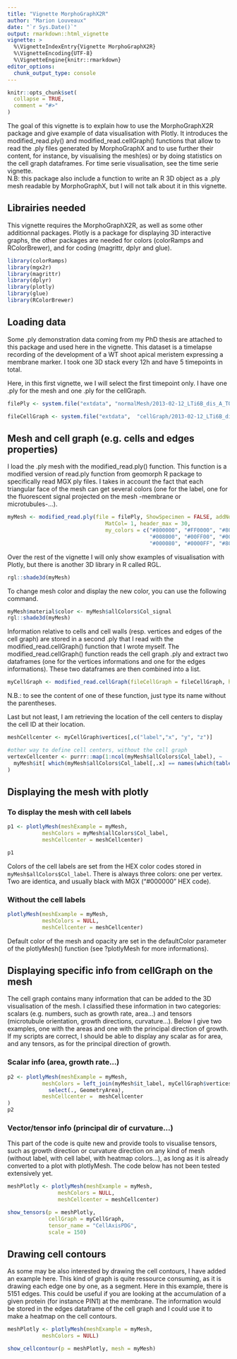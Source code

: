 ```yaml
---
title: "Vignette MorphoGraphX2R"
author: "Marion Louveaux"
date: "`r Sys.Date()`"
output: rmarkdown::html_vignette
vignette: >
  %\VignetteIndexEntry{Vignette MorphoGraphX2R}
  %\VignetteEncoding{UTF-8}
  %\VignetteEngine{knitr::rmarkdown}
editor_options: 
  chunk_output_type: console
---
```


```r
knitr::opts_chunk$set(
  collapse = TRUE,
  comment = "#>"
)
```

The goal of this vignette is to explain how to use the MorphoGraphX2R package and give example of data visualisation with Plotly. It introduces the modified_read.ply() and modified_read.cellGraph() functions that allow to read the .ply files generated by MorphoGraphX and to use further their content, for instance, by visualising the mesh(es) or by doing statistics on the cell graph dataframes. For time serie visualisation, see the time serie vignette.      
N.B: this package also include a function to write an R 3D object as a .ply mesh readable by MorphoGraphX, but I will not talk about it in this vignette.

## Librairies needed

This vignette requires the MorphoGraphX2R, as well as some other additionnal packages. Plotly is a package for displaying 3D interactive graphs, the other packages are needed for colors (colorRamps and RColorBrewer), and for coding (magrittr, dplyr and glue).

```r
library(colorRamps)
library(mgx2r)
library(magrittr)
library(dplyr)
library(plotly)
library(glue)
library(RColorBrewer)
```

## Loading data

Some .ply demonstration data coming from my PhD thesis are attached to this package and used here in the vignette. This dataset is a timelapse recording of the development of a WT shoot apical meristem expressing a membrane marker. I took one 3D stack every 12h and have 5 timepoints in total.         

Here, in this first vignette, we I will select the first timepoint only. I have one .ply for the mesh and one .ply for the cellGraph.        
```r
filePly <- system.file("extdata", "normalMesh/2013-02-12_LTi6B_dis_A_T0_cells_minW1_normalMesh.ply", package = "MorphoGraphX2R")

fileCellGraph <- system.file("extdata",  "cellGraph/2013-02-12_LTi6B_dis_A_T0_cells_minW1_cellGraph.ply", package = "MorphoGraphX2R")
```


## Mesh and cell graph (e.g. cells and edges properties)

I load the .ply mesh with the modified_read.ply() function. This function is a modified version of read.ply function from geomorph R package to specifically read MGX ply files. I takes in account the fact that each triangular face of the mesh can get several colors (one for the label, one for the fluorescent signal projected on the mesh -membrane or microtubules-...).
```r
myMesh <- modified_read.ply(file = filePly, ShowSpecimen = FALSE, addNormals = TRUE,
                               MatCol= 1, header_max = 30,
                               my_colors = c("#800000", "#FF0000", "#808000", "#FFFF00",
                                             "#008000", "#00FF00", "#008080", "#00FFFF",
                                             "#000080", "#0000FF", "#800080", "#FF00FF"))
```

Over the rest of the vignette I will only show examples of visualisation with Plotly, but there is another 3D library in R called RGL.
```r
rgl::shade3d(myMesh)
```

To change mesh color and display the new color, you can use the following command.
```r
myMesh$material$color <- myMesh$allColors$Col_signal
rgl::shade3d(myMesh)
```

Information relative to cells and cell walls (resp. vertices and edges of the cell graph) are stored in a second .ply that I read with the modified_read.cellGraph() function that I wrote myself. The modified_read.cellGraph() function reads the cell graph .ply and extract two dataframes (one for the vertices informations and one for the edges informations). These two dataframes are then combined into a list.
```r
myCellGraph <- modified_read.cellGraph(fileCellGraph = fileCellGraph, header_max = 30)
```

N.B.: to see the content of one of these function, just type its name without the parentheses.


Last but not least, I am retrieving the location of the cell centers to display the cell ID at their location.
```r
meshCellcenter <- myCellGraph$vertices[,c("label","x", "y", "z")]

#other way to define cell centers, without the cell graph
vertexCellcenter <- purrr::map(1:ncol(myMesh$allColors$Col_label), ~ 
  myMesh$it[ which(myMesh$allColors$Col_label[,.x] == names(which(table(myMesh$allColors$Col_label[,.x]) == 1))), .x ]
)
```


## Displaying the mesh with plotly

### To display the mesh with cell labels
```r
p1 <- plotlyMesh(meshExample = myMesh,
           meshColors = myMesh$allColors$Col_label,
           meshCellcenter = meshCellcenter)

p1
```
Colors of the cell labels are set from the HEX color codes stored in `myMesh$allColors$Col_label`. There is always three colors: one per vertex. Two are identica, and usually black with MGX ("#000000" HEX code).      


### Without the cell labels
```r
plotlyMesh(meshExample = myMesh,
           meshColors = NULL,
           meshCellcenter = meshCellcenter)
```
Default color of the mesh and opacity are set in the defaultColor parameter of the plotlyMesh() function (see ?plotlyMesh for more informations).


## Displaying specific info from cellGraph on the mesh

The cell graph contains many information that can be added to the 3D visualisation of the mesh. I classified these information in two categories: scalars (e.g. numbers, such as growth rate, area...) and tensors (microtubule orientation, growth directions, curvature...). Below I give two examples, one with the areas and one with the principal direction of growth. If my scripts are correct, I should be able to display any scalar as for area, and any tensors, as for the principal direction of growth.


### Scalar info (area, growth rate...)
```r
p2 <- plotlyMesh(meshExample = myMesh, 
           meshColors = left_join(myMesh$it_label, myCellGraph$vertices) %>%
             select(., GeometryArea),
           meshCellcenter =  meshCellcenter
)
p2
```


### Vector/tensor info (principal dir of curvature...)

This part of the code is quite new and provide tools to visualise tensors, such as growth direction or curvature direction on any kind of mesh (without label, with cell label, with heatmap colors...), as long as it is already converted to a plot with plotlyMesh. The code below has not been tested extensively yet.

```r
meshPlotly <- plotlyMesh(meshExample = myMesh, 
                meshColors = NULL,
                meshCellcenter = meshCellcenter)

show_tensors(p = meshPlotly,
             cellGraph = myCellGraph,
             tensor_name = "CellAxisPDG",
             scale = 150)
```


## Drawing cell contours

As some may be also interested by drawing the cell contours, I have added an example here. This kind of graph is quite ressource consuming, as it is drawing each edge one by one, as a segment. Here in this example, there is 5151 edges. This could be useful if you are looking at the accumulation of a given protein (for instance PIN1) at the membrane. The information would be stored in the edges dataframe of the cell graph and I could use it to make a heatmap on the cell contours.

```r
meshPlotly <- plotlyMesh(meshExample = myMesh,
           meshColors = NULL)

show_cellcontour(p = meshPlotly, mesh = myMesh)

```



